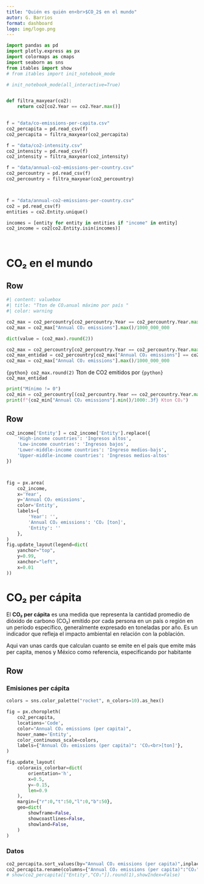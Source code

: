 ```yaml
---
title: "Quién es quién en<br>$CO_2$ en el mundo"
autor: G. Barrios
format: dashboard
logo: img/logo.png
---
```


```python

import pandas as pd
import plotly.express as px
import colormaps as cmaps
import seaborn as sns
from itables import show
# from itables import init_notebook_mode

# init_notebook_mode(all_interactive=True)


def filtra_maxyear(co2):
    return co2[co2.Year == co2.Year.max()]

 
f = "data/co-emissions-per-capita.csv"
co2_percapita = pd.read_csv(f)
co2_percapita = filtra_maxyear(co2_percapita)

f = "data/co2-intensity.csv"
co2_intensity = pd.read_csv(f)
co2_intensity = filtra_maxyear(co2_intensity)

f = "data/annual-co2-emissions-per-country.csv"
co2_percountry = pd.read_csv(f)
co2_percountry = filtra_maxyear(co2_percountry)



f = "data/annual-co2-emissions-per-country.csv"
co2 = pd.read_csv(f)
entities = co2.Entity.unique()

incomes = [entity for entity in entities if "income" in entity]
co2_income = co2[co2.Entity.isin(incomes)]




```

# CO₂ en el mundo

## Row {height="20%"}

```python
#| content: valuebox
#| title: "Tton de CO₂anual máximo por país "
#| color: warning

co2_max = co2_percountry[co2_percountry.Year == co2_percountry.Year.max()]
co2_max = co2_max["Annual CO₂ emissions"].max()/1000_000_000

dict(value = (co2_max).round(2))

```

::: {.valuebox color='danger'}
```python
co2_max = co2_percountry[co2_percountry.Year == co2_percountry.Year.max()]
co2_max_entidad = co2_percountry[co2_max["Annual CO₂ emissions"] == co2_max["Annual CO₂ emissions"].max()]
co2_max = co2_max["Annual CO₂ emissions"].max()/1000_000_000
```
`{python} co2_max.round(2)`  Tton de CO2 emitidos por `{python} co2_max_entidad`
:::

<!-- 
::: {.card}
```python
print("Promedio")
co2_mean = co2_percountry[co2_percountry.Year == co2_percountry.Year.max()]
print(f"{co2_mean["Annual CO₂ emissions"].mean()/1000_000_000:.3f} Tton CO₂")
```
::: -->
<!-- 
::: {.card}
```python
print("México")
co2_mex = co2_percountry[(co2_percountry.Year == co2_percountry.Year.max()) & (co2.Entity=="Mexico")]
print(f"{co2_mex["Annual CO₂ emissions"].values[0]/1000_000_000} Tton CO₂")
```
::: -->


::: {.card}
```python
print("Mínimo != 0")
co2_min = co2_percountry[(co2_percountry.Year == co2_percountry.Year.max()) & (co2["Annual CO₂ emissions"]>0)]
print(f"{co2_min["Annual CO₂ emissions"].min()/1000:.3f} Kton CO₂")
```
:::



## Row 


```python
co2_income['Entity'] = co2_income['Entity'].replace({
    'High-income countries': 'Ingresos altos',
    'Low-income countries': 'Ingresos bajos',
    'Lower-middle-income countries': 'Ingreso medios-bajs',
    'Upper-middle-income countries': 'Ingresos medios-altos'
})



fig = px.area(
    co2_income, 
    x='Year', 
    y='Annual CO₂ emissions', 
    color='Entity', 
    labels={
        'Year': '', 
        'Annual CO₂ emissions': 'CO₂ [ton]',
        'Entity': ''
    },
)
fig.update_layout(legend=dict(
    yanchor="top",
    y=0.99,
    xanchor="left",
    x=0.01
))


```





# CO₂ per cápita
El **CO₂ per cápita**  es una medida que representa la cantidad promedio de dióxido de carbono (CO₂) emitido por cada persona en un país o región en un período específico, generalmente expresado en toneladas por año. Es un indicador que refleja el impacto ambiental en relación con la población.

Aqui van unas cards que calculan cuanto se emite en el país que emite más per capita, menos y México como referencia, especificando por habitante

## Row

### Emisiones per cápita {width=75%}

```python

colors = sns.color_palette("rocket", n_colors=10).as_hex()

fig = px.choropleth(
    co2_percapita, 
    locations='Code', 
    color="Annual CO₂ emissions (per capita)",  
    hover_name='Entity', 
    color_continuous_scale=colors,  
    labels={"Annual CO₂ emissions (per capita)": 'CO₂<br>[ton]'},
)

fig.update_layout(
    coloraxis_colorbar=dict(
        orientation='h',  
        x=0.5,  
        y=-0.15,  
        len=0.9
    ),
    margin={"r":0,"t":50,"l":0,"b":50}, 
    geo=dict(
        showframe=False,  
        showcoastlines=False,  
        showland=False, 
    )
)


```


### Datos {width=25%}

```python
co2_percapita.sort_values(by="Annual CO₂ emissions (per capita)",inplace=True, ascending=False)
co2_percapita.rename(columns={"Annual CO₂ emissions (per capita)":"CO₂"},inplace=True)
# show(co2_percapita[["Entity","CO₂"]].round(1),showIndex=False)
```


